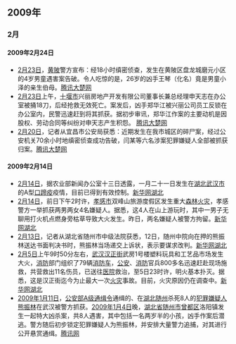 == 2009年 ==
=== 2月 ===
==== 2009年2月24日 ====
*[[2月23日|2月23日]]，[[黄陂区|黄陂]]警方宣布：经18小时缜密侦查，发生在黄陂区盘龙城磨元小区的4岁男童遇害案告破。令人吃惊的是，26岁的凶手王琴（化名）竟是男童小泽的亲生伯母。[http://hb.qq.com/a/20090224/000008.htm 腾讯大楚网]
*[[2月23日|2月23日]]上午，[[十堰市|十堰市]]兴丽房地产开发有限公司董事长兼总经理申天志在办公室被捅18刀，后经抢救无效死亡。案发后，凶手郑华江被兴丽公司员工反锁在办公室内，民警迅速赶到将其抓获。据初步审讯，郑华江作案的主要动机是因股权、劳动合同等纠纷对申天志产生积怨。 [http://hb.qq.com/a/20090224/000080.htm 腾讯大楚网]
*[[2月20日|2月20日]]，记者从宜昌市公安局获悉：近期发生在我市城区的碎尸案，经过公安机关70余小时地缜密侦查成功告破，闫某等六名涉案犯罪嫌疑人全部被抓获归案。[http://hb.qq.com/a/20090220/000430.htm 腾讯大楚网]
==== 2009年2月14日 ====
*[[2月14日|2月14日]]，据农业部新闻办公室十三日透露，一月二十一日发生在[[湖北|湖北]][[武汉市|武汉市]]的A型[[口蹄疫|口蹄疫]]疫情，目前已得到有效控制。[http://www.hb.xinhuanet.com/newscenter/2009-02/14/content_15691997.htm 新华网湖北]
*[[2月14日|2月14日]]，前日下午2时许，[[孝感市|孝感市]]双峰山旅游度假区发生重大[[森林火灾|森林火灾]]，孝感警方一举抓获两男两女4名嫌疑人。据悉，这4人在山上游玩时，其中一男子无聊用打火机点燃身旁枯草导致大火发生。昨日，两名嫌疑人被警方拘留。[http://www.hb.xinhuanet.com/newscenter/2009-02/14/content_15691250.htm 新华网湖北]
*[[2月13日|2月13日]]，记者从湖北省随州市中级法院获悉，12日，随州中院向在押的熊振林送达书面判决书时，熊振林当场递交上诉状，表示要谋求改判。[http://www.hb.xinhuanet.com/newscenter/2009-02/13/content_15689690.htm 新华网湖北]
*[[2月5日|2月5日]]上午9时50分左右，[[武汉|武汉]][[汉正街|汉正街]]武房1号楼塑料玩具和工艺品市场发生大火，[[消防|消防]]部门组织了79辆[[消防车|消防车]]，[[公安|公安]]、[[消防|消防]]官兵800多名迅速赶赴现场施救，共营救出11名伤员，已送往[[医院|医院]]救治，至5日23时许，明火基本扑灭。据悉，这是汉正街迄今为止最大一次[[火灾|火灾]]事故。目前，火灾原因仍在调查中。[http://www.hb.xinhuanet.com/zhuanti/hzjhz.htm 新华网湖北]
*[[2009年|2009年]][[1月11日|1月11日]]，[[公安部|公安部]][[A级通缉令|A级通缉令]]通缉的、在[[湖北|湖北]][[随州|随州]]杀死8人的[[犯罪嫌疑人|犯罪嫌疑人]][[熊振林|熊振林]]在武汉被警方抓获。[[2009年|2009年]][[1月4日|1月4日]]晚，[[湖北省|湖北省]][[随州市|随州市]][[曾都区|曾都区]]洛阳镇发生一起特大凶杀案，共8人遇害，其中包括一名两岁半的小孩，凶手作案后潜逃。警方随后初步锁定犯罪嫌疑人为熊振林，并安排大量警力追捕，对其进行公开悬赏通缉。[http://news.qq.com/a/20090111/000732.htm 腾讯网]